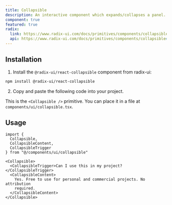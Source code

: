 ```yaml
---
title: Collapsible
description: An interactive component which expands/collapses a panel.
component: true
featured: true
radix:
  link: https://www.radix-ui.com/docs/primitives/components/collapsible
  api: https://www.radix-ui.com/docs/primitives/components/collapsible#api-reference
---
```


<ComponentExample src="/components/examples/collapsible/demo.tsx">
  <CollapsibleDemo />
</ComponentExample>

## Installation

1. Install the `@radix-ui/react-collapsible` component from radix-ui:

```bash
npm install @radix-ui/react-collapsible
```

2. Copy and paste the following code into your project.

<ComponentSource src="/components/ui/collapsible.tsx" />

<Callout>

This is the `<Collapsible />` primitive. You can place it in a file at `components/ui/collapsible.tsx`.

</Callout>

## Usage

```tsx
import {
  Collapsible,
  CollapsibleContent,
  CollapsibleTrigger
} from "@/components/ui/collapsible"
```

```tsx
<Collapsible>
  <CollapsibleTrigger>Can I use this in my project?</CollapsibleTrigger>
  <CollapsibleContent>
    Yes. Free to use for personal and commercial projects. No attribution
    required.
  </CollapsibleContent>
</Collapsible>
```
